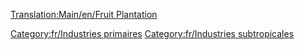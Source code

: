 [[Translation:Main/en/Fruit Plantation]]
{{fr/Industries|image=Fruitplantation.png
|nom=Plantation fruitière
|climats=[[Main/en/Climat/Fr#Subtropical|Subtropical]].
|accepte=Rien
|produit=[[Main/fr/Fruits|Fruits]].
|notes=Absent des autres [[Main/fr/Climat|climats]].
}}

[[Category:fr/Industries primaires]]
[[Category:fr/Industries subtropicales]]